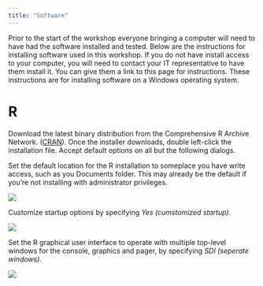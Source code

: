 ```yaml
---
title: "Software"
---
```


Prior to the start of the workshop everyone bringing a computer will need to have had the software installed and tested.
Below are the instructions for installing software used in this workshop.
If you do not have install access to your computer,
you will need to contact your IT representative to have them install it.
You can give them a link to this page for instructions.
These instructions are for installing software on a Windows operating system.


# R

Download the latest binary distribution from the Comprehensive R Archive Network.
([CRAN](http://cran.rstudio.com/bin/windows/base/ "R for Windows")).
Once the installer downloads, double left-click the installation file.
Accept default options on all but the following dialogs.

Set the default location for the R installation to someplace you have write access, such as you Documents folder.
This may already be the default if you're not installing with administrator privileges.

![](images/software-r_01.png)

Customize startup options by specifying *Yes (cumstomized startup)*.

![](images/software-r_02.png)

Set the R graphical user interface to operate with multiple top-level windows for the console,
graphics and pager, by specifying *SDI (seperate windows)*.

![](images/software-r_03.png)
